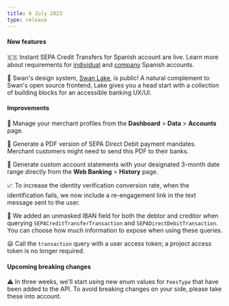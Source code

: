 ```yaml
---
title: 6 July 2023
type: release
---
```


<h4>New features</h4>

🇪🇸 Instant SEPA Credit Transfers for Spanish account are live.
Learn more about requirements for [individual](/topics/onboarding/individual/#country-reqs) and [company](/topics/onboarding/company/#country-reqs) Spanish accounts.

🦢 Swan's design system, [Swan Lake](https://zeroheight.com/6708370bc/p/56dc72-lake), is public!
A natural complement to Swan's open source frontend, Lake gives you a head start with a collection of building blocks for an accessible banking UX/UI.

<h4>Improvements</h4>

🛒 Manage your merchant profiles from the **Dashboard** > **Data** > **Accounts** page.

📃 Generate a PDF version of SEPA Direct Debit payment mandates.
Merchant customers might need to send this PDF to their banks.

📄 Generate custom account statements with your designated 3-month date range directly from the **Web Banking** > **History** page.

📈 To increase the identity verification conversion rate, when the identification fails, we now include a re-engagement link in the text message sent to the user.

👀 We added an unmasked IBAN field for both the debtor and creditor when querying `SEPACreditTransferTransaction` and `SEPADirectDebitTransaction`.
You can choose how much information to expose when using these queries.

😃 Call the `transaction` query with a user access token; a project access token is no longer required.

<h4>Upcoming breaking changes</h4>

⚠️ In three weeks, we'll start using new enum values for `FeesType` that have been added to the API.
To avoid breaking changes on your side, please take these into account.
